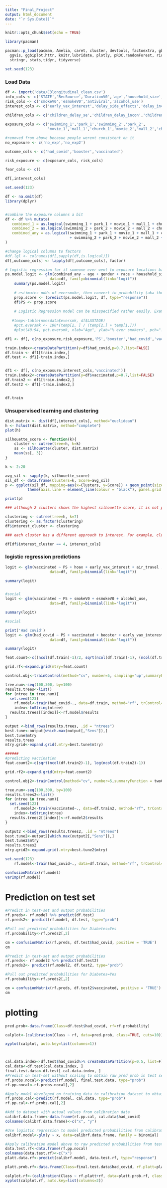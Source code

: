 ```yaml
---
title: "Final_Project"
output: html_document
date: "`r Sys.Date()`"
---
```


```r
knitr::opts_chunk$set(echo = TRUE)

library(pacman)

pacman::p_load(pacman, Amelia, caret, cluster, devtools, factoextra, gbm, GGally, ggplot2, ggthemes, 
  ggvis, ggbiplot,httr, knitr,lubridate, plotly, pROC,randomForest, rio, rpart, rpart.plot, rmarkdown, shiny, 
  stringr, stats,tidyr, tidyverse) 

set.seed(123)
```


### Load Data

```r
df <- import('data/C3longitudinal_clean.csv')
info_cols <- c('STATE','RecSource','DurationV0','age','household_size','air_travel','gender','race')
risk_cols <- c('smokeV0','esmokeV0','antiviral','alcohol_use')
interest_cols <- c('early_vax_interest','delay_side_effects','delay_inconvenient','delay_trust')
                  
children_cols <- c('children_delay_se','children_delay_incon','children_delay_trust')

exposure_cols <- c('swimming_1','park_1','swimming_2','park_2',
                   'movie_1','mall_1','church_1','movie_2','mall_2','church_2')

#removed from above becasue people werent consistent on it 
no_exposure <- c('no_exp','no_exp2')

outcome_cols <- c('had_covid','booster','vaccinated')

risk_exposure <- c(exposure_cols, risk_cols)

fear_cols <- c()

df[,interest_cols]
```

```r
set.seed(123)

df <- na.omit(df)
library(dplyr)


#combine the exposure columns a bit
df <- df %>% mutate(
   combined_1 = as.logical(swimming_1 + park_1 + movie_1 + mall_1 + church_1 + air_travel),
   combined_2 = as.logical(swimming_2 + park_2 + movie_2 + mall_2 + church_2),
   combined_any = as.logical(swimming_1 + park_1 + movie_1 + mall_1 + church_1 
                             + swimming_2 + park_2 + movie_2 + mall_2 + church_2 + air_travel),
)

#change logical columns to factors 
#df.lgl <- colnames(df[,sapply(df,is.logical)])
df[,outcome_cols] <- lapply(df[,outcome_cols], factor)
```

```r
# logistic regression for if someone ever went to exposure locations based on race, age, gender etc.  
ps.model.logit <- glm(combined_any ~ age + gender + race + household_size + STATE ,
                    data=df, family=binomial(link="logit"))
    summary(ps.model.logit)
    
    # estimates odds of eversmoke, then convert to probability (aka the propensity score)
    prop.score <- (predict(ps.model.logit, df, type="response"))
    df$PS <- prop.score
    
    # Logistic Regression model can be misspecified rather easily. Example, do age and smoking have a linear relationship?
    
   #temp<-table(nmesdata$eversmk, df$LASTAGE) 
    #pct.eversmk <- 100*(temp[2, ] / (temp[2,] + temp[1,]))
    #plot(40:94, pct.eversmk, xlab="Age", ylab="% ever smokers", pch=".", cex=7, cex.lab=1.5, cex.axis=1.5)
```
```r
df1 <- df[, c(no_exposure,risk_exposure,'PS','booster','had_covid','vaccinated')]

train.index<-createDataPartition(y=df$had_covid,p=0.7,list=FALSE)
df.train <- df1[train.index,]
df.test <- df1[-train.index,]


df1 <- df[, c(no_exposure,interest_cols,'vaccinated')]
train.index2<-createDataPartition(y=df$vaccinated,p=0.7,list=FALSE)
df.train2 <- df1[train.index2,]
df.test2 <- df1[-train.index2,]


df.train
```


### Unsupervised learning and clustering

```r
dist.matrix <- dist(df[,interest_cols], method="euclidean")
h <- hclust(dist.matrix, method="complete")
plot(h)

silhouette_score <- function(k){
    cluster <- cutree(tree=h, k=k)
    ss <- silhouette(cluster, dist.matrix)
    mean(ss[, 3])
}

k <- 2:20

avg_sil <- sapply(k, silhouette_score)
sil_df <- data.frame(Clusters=k, Score=avg_sil)
p <- ggplot(sil_df, mapping=aes(x=Clusters, y=Score)) + geom_point(size=3) + labs(x="Number of Clusters", y="Silhouette Score") +
          theme(axis.line = element_line(colour = "black"), panel.grid.major = element_blank(), panel.grid.minor = element_blank(), panel.background = element_rect(fill = 'white'))

print(p)

### although 2 clusters shows the highest silhouette score, it is not particularly informative (probably tells us only people who are interested vs not interested). 7 clusters seems to show a marked increase in score from 6 clusters, so that may be the best option to show patterns in vaccine interest.

clustering <- cutree(tree=h, k=7)
clustering <- as.factor(clustering)
df$interest_cluster <- clustering

### each cluster has a different approach to interest. For example, cluster 1 are interested in vaccines early, and will not be delayed for any reason. Cluster 2 are interested in vaccines early, but they would delay for side effects and inconveniences for themselves although not for their children. Etc.

df[df$interest_cluster == 4, interest_cols]
```


### logistic regression predictions
```r
logit <- glm(vaccinated ~ PS + hoax + early_vax_interest + air_travel ,
                    data=df, family=binomial(link="logit"))

summary(logit)


#social
logit <- glm(vaccinated ~ PS + smokeV0 + esmokeV0 + alcohol_use,
                    data=df, family=binomial(link="logit"))

summary(logit)

#social

print('Had covid')
logit <- glm(had_covid ~ PS + vaccinated + booster + early_vax_interest,
                    data=df, family=binomial(link="logit"))

summary(logit)
```

```r

feat.count<-c((ncol(df.train)-1)/2, sqrt(ncol(df.train)-1), (ncol(df.train)-1))

grid.rf<-expand.grid(mtry=feat.count)

control.obj<-trainControl(method="cv", number=5, sampling='up',summaryFunction = twoClassSummary)

tree.num<-seq(100,300, by=100)
results.trees<-list()
for (ntree in tree.num){
  set.seed(123)
    rf.model<-train(had_covid~., data=df.train, method="rf", trControl=control.obj, metric="Sens", tuneGrid=grid.rf, importance=TRUE, ntree=ntree)
    index<-toString(ntree)
  results.trees[[index]]<-rf.model$results
}

output <-bind_rows(results.trees, .id = "ntrees")
best.tune<-output[which.max(output[,"Sens"]),]
best.tune$mtry
results.trees
mtry.grid<-expand.grid(.mtry=best.tune$mtry)

######
#predicting vaccination
feat.count2<-c(sqrt(ncol(df.train2)-1), log(ncol(df.train2)-1))

grid.rf2<-expand.grid(mtry=feat.count2)

control.obj2<-trainControl(method="cv", number=5,summaryFunction = twoClassSummary)

tree.num<-seq(100,300, by=100)
results.trees2<-list()
for (ntree in tree.num){
  set.seed(123)
    rf.model2<-train(vaccinated~., data=df.train2, method="rf", trControl=control.obj2, metric="Sens", tuneGrid=grid.rf2, importance=TRUE, ntree=ntree)
    index<-toString(ntree)
  results.trees2[[index]]<-rf.model2$results
}

output2 <-bind_rows(results.trees2, .id = "ntrees")
best.tune2<-output2[which.max(output2[,"Sens"]),]
best.tune2$mtry
results.trees2
mtry.grid2<-expand.grid(.mtry=best.tune2$mtry)

```

```r
set.seed(123)
    rf.model<-train(had_covid~., data=df.train, method="rf", trControl=control.obj, metric="Accuracy", tuneGrid=mtry.grid, importance=TRUE, summaryFunction = twoClassSummary,ntree=as.numeric(best.tune$ntrees))

confusionMatrix(rf.model)
varImp(rf.model)
```
# Prediction on test set 

```r

#Predict in test-set and output probabilities
rf.preds<- rf.model %>% predict(df.test)
rf.preds2<- predict(rf.model, df.test, type="prob")

#Pull out predicted probabilities for Diabetes=Yes
rf.probability<-rf.preds2[,2]

cm = confusionMatrix(rf.preds, df.test$had_covid, positive = 'TRUE')
cm

#Predict in test-set and output probabilities
rf.preds<- rf.model2 %>% predict(df.test2)
rf.preds2<- predict(rf.model2, df.test2, type="prob")

#Pull out predicted probabilities for Diabetes=Yes
rf.probability<-rf.preds2[,2]

cm = confusionMatrix(rf.preds, df.test2$vaccinated, positive = 'TRUE')
cm

```


# plotting
```r
pred.prob<-data.frame(Class=df.test$had_covid, rf=rf.probability)

calplot<-(calibration(Class ~ rf, data=pred.prob, class=TRUE, cuts=10))

xyplot(calplot, auto.key=list(columns=1))



cal.data.index<-df.test$had_covid%>% createDataPartition(p=0.5, list=F)
cal.data<-df.test[cal.data.index, ]
final.test.data<-df.test[-cal.data.index, ]
#Predict on test-set without scaling to obtain raw pred prob in test set
rf.probs.nocal<-predict(rf.model, final.test.data, type="prob")
rf.pp.nocal<-rf.probs.nocal[,2]

#Apply model developed on training data to calibration dataset to obtain predictions
rf.probs.cal<-predict(rf.model, cal.data, type="prob")
rf.pp.cal<-rf.probs.cal[,2]

#Add to dataset with actual values from calibration data
calibrf.data.frame<-data.frame(rf.pp.cal, cal.data$had_covid)
colnames(calibrf.data.frame)<-c("x", "y")

#Use logistic regression to model predicted probabilities from calibration data to actual vales
calibrf.model<-glm(y ~ x, data=calibrf.data.frame, family = binomial)

#Apply calibration model above to raw predicted probabilities from test set
data.test.rf<-data.frame(rf.pp.nocal)
colnames(data.test.rf)<-c("x")
platt.data.rf<-predict(calibrf.model, data.test.rf, type="response")

platt.prob.rf<-data.frame(Class=final.test.data$had_covid, rf.platt=platt.data.rf, rf=rf.pp.nocal)

calplot.rf<-(calibration(Class ~ rf.platt+rf, data=platt.prob.rf, class=TRUE, cuts=10))
xyplot(calplot.rf, auto.key=list(columns=2))
```

